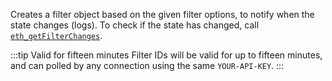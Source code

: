 Creates a filter object based on the given filter options, to notify when the state changes (logs). To check if the state has changed, call [`eth_getFilterChanges`](../../ethereum/json-rpc-methods/filter-methods/eth_getfilterchanges.mdx).

:::tip Valid for fifteen minutes
Filter IDs will be valid for up to fifteen minutes, and can polled by any connection using the same `YOUR-API-KEY`.
:::
